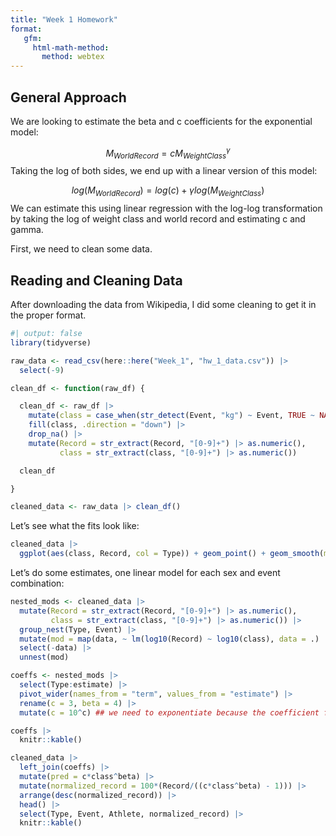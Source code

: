 ```yaml
---
title: "Week 1 Homework"
format:
   gfm:
     html-math-method: 
       method: webtex
---
```


## General Approach

We are looking to estimate the beta and c coefficients for the exponential model:

$${M}_{WorldRecord} = c{M}_{WeightClass}^{\gamma}$$
Taking the log of both sides, we end up with a linear version of this model:

$$log({M}_{WorldRecord}) = log(c) + {\gamma}log({M}_{WeightClass})$$
We can estimate this using linear regression with the log-log transformation by
taking the log of weight class and world record and estimating c and gamma.

First, we need to clean some data.

## Reading and Cleaning Data

After downloading the data from Wikipedia, I did some cleaning to get it in the 
proper format.

```r
#| output: false
library(tidyverse)

raw_data <- read_csv(here::here("Week_1", "hw_1_data.csv")) |>
  select(-9)

clean_df <- function(raw_df) {

  clean_df <- raw_df |>
    mutate(class = case_when(str_detect(Event, "kg") ~ Event, TRUE ~ NA_character_)) |>
    fill(class, .direction = "down") |>
    drop_na() |>
    mutate(Record = str_extract(Record, "[0-9]+") |> as.numeric(),
           class = str_extract(class, "[0-9]+") |> as.numeric())

  clean_df

}

cleaned_data <- raw_data |> clean_df()

```

Let's see what the fits look like:
 
```r
cleaned_data |>
  ggplot(aes(class, Record, col = Type)) + geom_point() + geom_smooth(method = "lm") + facet_wrap(Event ~ ., scales = "free", ncol =1)
```

Let's do some estimates, one linear model for each sex and event combination:

```r
nested_mods <- cleaned_data |>
  mutate(Record = str_extract(Record, "[0-9]+") |> as.numeric(),
         class = str_extract(class, "[0-9]+") |> as.numeric()) |>
  group_nest(Type, Event) |>
  mutate(mod = map(data, ~ lm(log10(Record) ~ log10(class), data = .) |> broom::tidy())) |>
  select(-data) |>
  unnest(mod)

coeffs <- nested_mods |>
  select(Type:estimate) |>
  pivot_wider(names_from = "term", values_from = "estimate") |>
  rename(c = 3, beta = 4) |>
  mutate(c = 10^c) ## we need to exponentiate because the coefficient from the model is on the log scale

coeffs |>
  knitr::kable()

```

```r
cleaned_data |>
  left_join(coeffs) |>
  mutate(pred = c*class^beta) |>
  mutate(normalized_record = 100*(Record/((c*class^beta) - 1))) |>
  arrange(desc(normalized_record)) |>
  head() |>
  select(Type, Event, Athlete, normalized_record) |> 
  knitr::kable()
```

